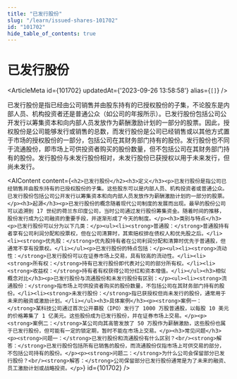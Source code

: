 ```yaml
---
title: "已发行股份"
slug: "/learn/issued-shares-101702"
id: "101702"
hide_table_of_contents: true
---
```



# 已发行股份

<ArticleMeta id={101702} updatedAt={'2023-09-26 13:58:58'} alias={`[]`} />
<div className='border-solid border-b border-t-0 my-4 border-[var(--ifm-color-gray-300)]' />

已发行股份是指已经由公司销售并由股东持有的已授权股份的子集，不论股东是内部人员、机构投资者还是普通公众（如公司的年报所示）。已发行股份包括公司公开发行以筹集资本和向内部人员发放作为薪酬激励计划的一部分的股票。因此，授权股份是公司能够发行或销售的总数，而发行股份是公司已经销售或以其他方式置于市场的授权股份的一部分，包括公司在其财务部门持有的股份。发行股份也不同于流通股份，即市场上可供投资者购买的股份数量，但不包括公司在其财务部门持有的股份。发行股份与未发行股份相对，未发行股份已获授权以用于未来发行，但尚未发行。

<AIContent content={`<h2>已发行股份</h2><h3>定义</h3><p>已发行股份是指公司已经销售并由股东持有的已授权股份的子集。这些股东可以是内部人员、机构投资者或普通公众。已发行股份包括公司公开发行以筹集资本和向内部人员发放作为薪酬激励计划的一部分的股票。</p><h3>起源</h3><p>已发行股份的概念随着现代公司制度的发展而出现。最早的股份公司可以追溯到 17 世纪的荷兰东印度公司，当时公司通过发行股份筹集资金。随着时间的推移，股份发行成为公司融资的重要手段，并逐渐形成了今天的制度。</p><h3>类别与特点</h3><p>已发行股份可以分为以下几类：</p><ul><li><strong>普通股：</strong>普通股持有者享有公司利润分配和投票权，但在公司清算时，其索赔权排在债权人和优先股之后。</li><li><strong>优先股：</strong>优先股持有者在公司利润分配和清算时优先于普通股，但通常不享有投票权。</li></ul><p>已发行股份的特点包括：</p><ul><li><strong>流动性：</strong>已发行股份可以在证券市场上交易，具有较高的流动性。</li><li><strong>所有权：</strong>持有已发行股份即代表对公司的部分所有权。</li><li><strong>收益权：</strong>持有者有权获得公司分红和资本增值。</li></ul><h3>相似概念对比</h3><p>已发行股份与流通股份和未发行股份有区别：</p><ul><li><strong>流通股份：</strong>指市场上可供投资者购买的股份数量，不包括公司在其财务部门持有的股份。</li><li><strong>未发行股份：</strong>指已获授权但尚未发行的股份，通常用于未来的融资或激励计划。</li></ul><h3>具体案例</h3><p><strong>案例一：</strong>某科技公司通过首次公开募股（IPO）发行了 1000 万股普通股，以每股 10 美元的价格筹集了 1 亿美元。这些股份成为已发行股份，并在证券市场上交易。</p><p><strong>案例二：</strong>某公司向其高管发放了 50 万股作为薪酬激励，这些股份也属于已发行股份，但可能有一定的锁定期，暂时不能在市场上交易。</p><h3>常见问题</h3><p><strong>问题一：</strong>已发行股份和流通股份有什么区别？<br/><strong>解答：</strong>已发行股份包括所有已销售的股份，而流通股份仅指市场上可供交易的部分，不包括公司持有的股份。</p><p><strong>问题二：</strong>为什么公司会保留部分已发行股份？<br/><strong>解答：</strong>公司保留部分已发行股份通常是为了未来的融资、员工激励计划或战略投资。</p>`} id={101702} />
